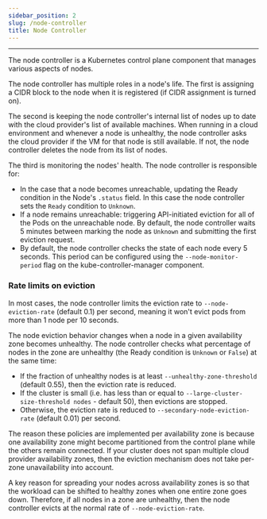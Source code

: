 ```yaml
---
sidebar_position: 2
slug: /node-controller
title: Node Controller
---
```


---

The node controller is a Kubernetes control plane component that manages various aspects of nodes.

The node controller has multiple roles in a node's life. The first is assigning a CIDR block to the node when it is registered (if CIDR assignment is turned on).

The second is keeping the node controller's internal list of nodes up to date with the cloud provider's list of available machines. When running in a cloud environment and whenever a node is unhealthy, the node controller asks the cloud provider if the VM for that node is still available. If not, the node controller deletes the node from its list of nodes.

The third is monitoring the nodes' health. The node controller is responsible for:

- In the case that a node becomes unreachable, updating the Ready condition in the Node's `.status` field. In this case the node controller sets the `Ready` condition to `Unknown`.
- If a node remains unreachable: triggering API-initiated eviction for all of the Pods on the unreachable node. By default, the node controller waits 5 minutes between marking the node as `Unknown` and submitting the first eviction request.
- By default, the node controller checks the state of each node every 5 seconds. This period can be configured using the `--node-monitor-period` flag on the kube-controller-manager component.

### Rate limits on eviction

In most cases, the node controller limits the eviction rate to `--node-eviction-rate` (default 0.1) per second, meaning it won't evict pods from more than 1 node per 10 seconds.

The node eviction behavior changes when a node in a given availability zone becomes unhealthy. The node controller checks what percentage of nodes in the zone are unhealthy (the Ready condition is `Unknown` or `False`) at the same time:

- If the fraction of unhealthy nodes is at least `--unhealthy-zone-threshold` (default 0.55), then the eviction rate is reduced.
- If the cluster is small (i.e. has less than or equal to `--large-cluster-size-threshold nodes` - default 50), then evictions are stopped.
- Otherwise, the eviction rate is reduced to `--secondary-node-eviction-rate` (default 0.01) per second.

The reason these policies are implemented per availability zone is because one availability zone might become partitioned from the control plane while the others remain connected. If your cluster does not span multiple cloud provider availability zones, then the eviction mechanism does not take per-zone unavailability into account.

A key reason for spreading your nodes across availability zones is so that the workload can be shifted to healthy zones when one entire zone goes down. Therefore, if all nodes in a zone are unhealthy, then the node controller evicts at the normal rate of `--node-eviction-rate`.
